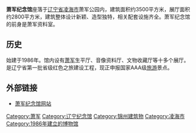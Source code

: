 {{tone|time=2009-06-25T13:47:36+00:00}}
{{unreferenced|time=2009-06-25T13:47:36+00:00}}
'''萧军纪念馆'''座落于[[辽宁省|辽宁省]][[凌海市|凌海市]]萧军公园内，建筑面积约3500平方米，展厅面积约2800平方米，建筑整体设计新颖、造型独特，相关配套设施齐全。萧军纪念馆的前身是萧军资料室。

==历史==
始建于1986年。馆内设有[[萧军|萧军]]生平厅、音像资料厅、文物收藏厅等十多个展厅。是辽宁省第一批省级红色之旅建设工程，现正申报国家AAA级[[旅游|旅游]]景点。

==外部链接==
*[https://web.archive.org/web/20090708064505/http://www.wxjmh.com.cn/ 萧军纪念馆网站]

[[Category:萧军|Category:萧军]]
[[Category:辽宁纪念馆|Category:辽宁纪念馆]]
[[Category:锦州建筑物|Category:锦州建筑物]]
[[Category:凌海市|Category:凌海市]]
[[Category:1986年建立的博物馆|Category:1986年建立的博物馆]]